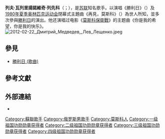 {{blpunsourced|time=2015-09-01T23:56:03+00:00}}
{{expand|time=2015-09-01T23:56:03+00:00}}
{{NoteTA}}
{{藝人
|image=Lev Leshchenko singing, 2012.jpg
|fnamelang=ru
|foreignname=Лев Валерьянович Лещенко
|romanizedname=Lev Valerjanovich Leshchenko
|nationality={{USSR}}<br />{{RUS}}
|birthdate={{birth date and age|1942|2|1}}
|birthplace=[[莫斯科|莫斯科]]
|occupation=[[歌手|歌手]]
|famousworks=《勝利日》<br />《[[米沙熊#主題曲|再見，莫斯科]]》
|website=http://levleschenko.ru/
|awards=俄羅斯二級為了祖國功績勳章<br />俄羅斯三級為了祖國功績勳章<br />俄羅斯四級為了祖國功績勳章<br />蘇聯人民友誼勳章<br />蘇聯榮譽勳章<br />哈薩克友誼勳章<br />俄羅斯人民藝術家<br />列寧共青團獎
|type=男歌手
}}
'''列夫·瓦列里揚諾維奇·列先科'''（{{lang-rus|Лев Валерьянович Лещенко|Lev Valerjanovich Leshchenko}}；{{bd|1942年|2月1日}}），是[[苏联|苏联]]知名歌手。以演唱《勝利日》（{{lang|ru|День Победы}}）及[[1980年夏季奥林匹克运动会|1980年夏季奥林匹克运动会]]閉幕式主題曲《再見，莫斯科》（{{lang|ru|До свидания, Москва}}）為世人所知，並多次參與[[勝利日_(5月9日)|勝利日]]的演出。他还演唱过电影《[[莫斯科保衛戰_(電影)|莫斯科保衛戰]]》的主题曲《你是我的希望，你是我的快乐》。
[[File:2012-02-22_Дмитрий_Медведев,_Лев_Лещенко.jpeg|thumb]]

== 參見 ==
* [[勝利日_(歌曲)|勝利日 (歌曲)]]

== 參考文獻 ==
{{reflist}}

== 外部連結 ==
* {{Official website |http://levleschenko.ru/}}{{link language|ru}}

{{Authority control}}
{{DEFAULTSORT:Leschenko, Lev}}
[[Category:蘇聯歌手|Category:蘇聯歌手]]
[[Category:俄罗斯男歌手|Category:俄罗斯男歌手]]
[[Category:莫斯科人|Category:莫斯科人]]
[[Category:一级祖国功勋勋章获得者|Category:一级祖国功勋勋章获得者]]
[[Category:二级祖国功勋勋章获得者|Category:二级祖国功勋勋章获得者]]
[[Category:三级祖国功勋勋章获得者|Category:三级祖国功勋勋章获得者]]
[[Category:四级祖国功勋勋章获得者|Category:四级祖国功勋勋章获得者]]